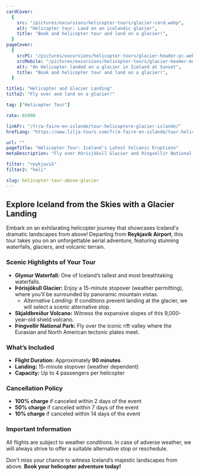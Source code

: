 ```yaml
---
cardCover:
  {
    src: "/pictures/excursions/helicopter-tours/glacier-card.webp",
    alt: "Helicopter tour: Land on an icelandic glacier",
    title: "Book and helicopter tour and land on a glacier!",
  }
pageCover:
  {
    srcPC: "/pictures/excursions/helicopter-tours/glacier-header-pc.webp",
    srcMobile: "/pictures/excursions/helicopter-tours/glacier-header-mobile.webp",
    alt: "An Helicopter landed on a glacier in Iceland at Sunset",
    title: "Book and helicopter tour and land on a glacier!",
  }

title1: "Helicopter and Glacier Landing"
title2: "Fly over and land on a glacier!"

tag: ["Helicopter Tour"]

rate: 65900

linkFr: "/fr/a-faire-en-islande/tour-helicoptere-glacier-islande/"
hrefLang: "https://www.lilja-tours.com/fr/a-faire-en-islande/tour-helicoptere-glacier-islande/"

url: ""
pageTitle: "Helicopter Tour: Iceland's Latest Volcanic Eruptions"
metaDescription: "Fly over Þórisjökull Glacier and Þingvellir National Park with a scenic landing. 90-minute helicopter tour from Reykjavik. Book now!"

filter: "reykjavik"
filter2: "heli"

slug: helicopter-tour-above-glacier
---
```


## Explore Iceland from the Skies with a Glacier Landing  

Embark on an exhilarating helicopter journey that showcases Iceland's dramatic landscapes from above! Departing from **Reykjavík Airport**, this tour takes you on an unforgettable aerial adventure, featuring stunning waterfalls, glaciers, and volcanic terrain.  

### Scenic Highlights of Your Tour  

- **Glymur Waterfall:** One of Iceland’s tallest and most breathtaking waterfalls.  
- **Þórisjökull Glacier:** Enjoy a 15-minute stopover (weather permitting), where you’ll be surrounded by panoramic mountain vistas.  
  - *Alternative Landing:* If conditions prevent landing at the glacier, we will select a scenic alternative stop.  
- **Skjaldbreiður Volcano:** Witness the expansive slopes of this 9,000-year-old shield volcano.  
- **Þingvellir National Park:** Fly over the iconic rift valley where the Eurasian and North American tectonic plates meet.  

### What’s Included  

- **Flight Duration:** Approximately **90 minutes**  
- **Landing:** 15-minute stopover (weather dependent)  
- **Capacity:** Up to 4 passengers per helicopter  

### Cancellation Policy  

- **100% charge** if canceled within 2 days of the event  
- **50% charge** if canceled within 7 days of the event  
- **10% charge** if canceled within 14 days of the event  

### Important Information  

All flights are subject to weather conditions. In case of adverse weather, we will always strive to offer a suitable alternative stop or reschedule. 

Don't miss your chance to witness Iceland’s majestic landscapes from above. **Book your helicopter adventure today!**

<script type="text/javascript" src="https://widgets.bokun.io/assets/javascripts/apps/build/BokunWidgetsLoader.js?bookingChannelUUID=97236c68-b945-4a96-8587-660bdc4c45fd" async></script>
<div class="bokunWidget" data-src="https://widgets.bokun.io/online-sales/97236c68-b945-4a96-8587-660bdc4c45fd/experience-calendar/795532"></div>



